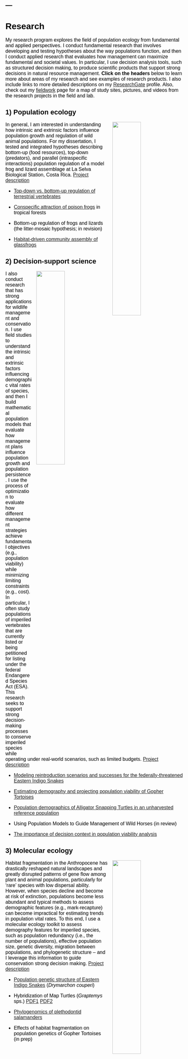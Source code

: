 ---
---

<link rel="stylesheet" href="styles.css" type="text/css">

<style type="text/css">
body{ /* Normal  */ font-size: 16px; font-family: Arial; color:black}
td {  /* Table  */ font-size: 8px;}
h1.title {font-size: 38px; color: DarkRed;}
h1 { /* Header 1 */ font-size: 28px; color: Black;}
h2 { /* Header 2 */ font-size: 22px; color: Black;}
h3 { /* Header 3 */ font-size: 18px; color: Black;}
code.r{ /* Code block */ font-size: 12px;}
pre { /* Code block - determines code spacing between lines */ font-size: 14px;}
</style>

# Research 

My research program explores the field of population ecology from fundamental and applied perspectives. I conduct fundamental research that involves developing and testing hypotheses about the way populations function, and then I conduct applied research that evaluates how management can maximize fundamental and societal values. In particular, I use decision analysis tools, such as structured decision making, to produce scientific products that support strong decisions in natural resource management. **Click on the headers** below  to learn more about areas of my research and see examples of research products. I also include links to more detailed descriptions on my [ResearchGate](https://www.researchgate.net/profile/Brian_Folt) profile. Also, check out my [fieldwork](https://brianfolt.github.io/fieldwork) page for a map of study sites, pictures, and videos from the research projects in the field and lab. 

<div class="expand collapsed" data-toggle="collapse" data-target="#popeco" aria-expanded="false" aria-controls="popeco">
## 1) Population ecology
</div>

<div class="collapse" id="popeco">
<img src="images/hypothetical-model.png" style="width:40%; margin-left: 15px" align="right">

In general, I am interested in understanding how intrinsic and extrinsic factors influence population growth and regulation of wild animal populations. For my dissertation, I tested and integrated hypotheses describing bottom-up (food resources), top-down (predators), and parallel (intraspecific interactions) population regulation of a model frog and lizard assemblage at La Selva Biological Station, Costa Rica. [Project description](https://www.researchgate.net/project/Population-and-community-ecology-in-Neotropical-forests)

  - [Top-down vs. bottom-up regulation of terrestrial vertebrates](files/folt-and-guyer-2021-spiders.pdf)
  
  - [Conspecific attraction of poison frogs](https://onlinelibrary.wiley.com/doi/epdf/10.1002/ece3.3748) in tropical forests  
  
  - Bottom-up regulation of frogs and lizards (the litter-mosaic hypothesis; in revision)
  
  - [Habitat-driven community assembly of glassfrogs](files/rivera-folt-2018-glassfrogs.pdf)
</div>

<div class="expand collapsed" data-toggle="collapse" data-target="#conservation" aria-expanded="false" aria-controls="conservation">
## 2) Decision-support science
</div>

<div class="collapse" id="conservation">
<img src="images/indigos.jpg" style="width:40%; margin-left: 15px" align="right">
I also conduct research that has strong applications for wildlife management and conservation. I use field studies to understand the intrinsic and extrinsic factors influencing demographic vital rates of species, and then I build mathematical population models that evaluate how management plans influence population growth and population persistence. I use the process of optimization to evaluate how different management strategies achieve fundamental objectives (e.g., population viability) while minimizing limiting constraints (e.g., cost). In particular, I often study populations of imperiled vertebrates that are currently listed or being petitioned for listing under the federal Endangered Species Act (ESA). This research seeks to support strong decision-making processes to conserve imperiled species while operating under real-world scenarios, such as limited budgets. [Project description](https://www.researchgate.net/project/Applied-population-modeling-of-imperiled-vertebrates)

  - [Modeling reintroduction scenarios and successes for the federally-threatened Eastern Indigo Snakes](files/folt-et-al-2019-animal-conservation.pdf)
  
  - [Estimating demography and projecting population viability of Gopher Tortoises](files/files/folt-et-al-2021-jwm.pdf)

  - [Population demographics of Alligator Snapping Turtles in an unharvested reference population](files/folt-et-al-2016-macrochelys.pdf)
    
  - Using Population Models to Guide Management of Wild Horses (in review)
  
  - [The importance of decision context in population viability analysis](files/lawson-et-al-2021-conbio.pdf)
</div>

<div class="expand collapsed" data-toggle="collapse" data-target="#molecularecology" aria-expanded="false" aria-controls="molecularecology">
## 3) Molecular ecology
</div>

<div class="collapse" id="molecularecology">
<img src="images/structure.jpg" style="width:40%; margin-left: 15px" align="right">

Habitat fragmentation in the Anthropocene has drastically reshaped natural landscapes and greatly disrupted patterns of gene flow among plant and animal populations, particularly for ‘rare’ species with low dispersal ability. However, when species decline and become at risk of extinction, populations become less abundant and typical methods to assess demographic features (e.g., mark-recapture) can become impractical for estimating trends in population vital rates. To this end, I use a molecular ecology toolkit to assess demography features for imperiled species, such as population redundancy (i.e., the number of populations), effective population size, genetic diversity, migration between populations, and phylogenetic structure – and I leverage this information to guide conservation strong decision making. [Project description](https://www.researchgate.net/project/Evolution-and-systematics-of-amphibians-and-reptiles)

  - [Population genetic structure of Eastern Indigo Snakes](files/folt-et-al-2019-plos-one.pdf) (<i>Drymarchon couperi</i>)
  
  - Hybridization of Map Turtles (<i>Graptemys</i> sps.) [PDF1](files/godwin-et-al-2014-graptemys.pdf) [PDF2](http://www.herpconbio.org/Volume_11/Issue_1/Ennen_etal_2016.pdf)
  
  - [Phylogenomics of plethodontid salamanders](files/folt-et-al-2016-mpe.pdf)
  
  - Effects of habitat fragmentation on population genetics of Gopher Tortoises (in prep)
</div>
  
  